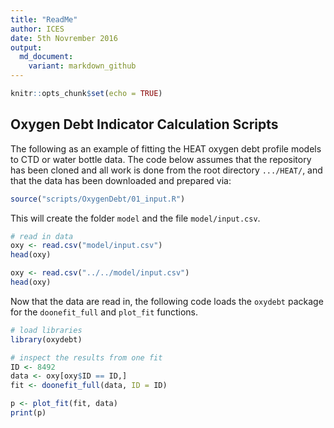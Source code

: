 ```yaml
---
title: "ReadMe"
author: ICES
date: 5th Novrember 2016
output:
  md_document:
    variant: markdown_github
---
```


```r
knitr::opts_chunk$set(echo = TRUE)
```

## Oxygen Debt Indicator Calculation Scripts

The following as an example of fitting the HEAT oxygen debt profile models to CTD or water bottle data.  The code below assumes that the repository has been cloned and all work is done from the root directory `.../HEAT/`, and that the data has been downloaded and prepared via:

```r
source("scripts/OxygenDebt/01_input.R")
```

This will create the folder `model` and the file `model/input.csv`.  

```r
# read in data
oxy <- read.csv("model/input.csv")
head(oxy)
```

```r
oxy <- read.csv("../../model/input.csv")
head(oxy)
```


Now that the data are read in, the following code loads the `oxydebt` package for the `doonefit_full` and `plot_fit` functions.  


```r
# load libraries
library(oxydebt)

# inspect the results from one fit
ID <- 8492
data <- oxy[oxy$ID == ID,]
fit <- doonefit_full(data, ID = ID)

p <- plot_fit(fit, data)
print(p)
```

